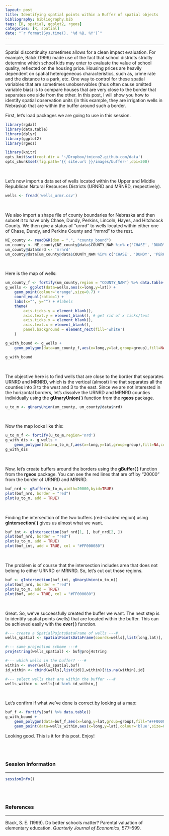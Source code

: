 ```yaml
---
layout: post
title: Identifying spatial points within a Buffer of spatial objects
bibliography: bibliography.bib
tags: [R, spatial, ggplot2, rgeos]
categories: [R, spatial]
date: "`r format(Sys.time(), '%d %B, %Y')`"
---
```

<!--{% include JB/setup %} -->
 

---------------

Spatial discontinuity sometimes allows for a clean impact evaluation. For example, Balck (1999) made use of the fact that school districts strictly determine which school kids may enter to evaluate the value of school quality, reflected on the housing price.
Housing prices are heavily dependent on spatial heterogeneous characteristics, such as, crime rate and the distance to a park, etc. One way to control for these spatial variables that are sometimes unobservables (thus often cause omitted variable bias) is to compare houses that are very close to the border that separates one side from the other. In this post, I will show you how to identify spatial observation units (in this example, they are irrigation wells in Nebraska) that are within the buffer around such a border.

First, let's load packages we are going to use in this session.

```r
library(rgdal)
library(data.table)
library(dplyr)
library(ggplot2)
library(rgeos)
```

```r
library(knitr)
opts_knit$set(root.dir = '~/Dropbox/tmieno2.github.com/data')
opts_chunk$set(fig.path='{{ site.url }}/images/buffer-',dpi=300)
```

<br />

Let's now import a data set of wells located within the Upper and Middle Republican Natural Resources Districts (URNRD and MRNRD, respectively). 

```r
wells <- fread('wells_urmr.csv')
```

<br />

We also import a shape file of county boundaries for Nebraska and then subset it to have only Chase, Dundy, Perkins, Lincoln, Hayes, and Hitchcock County. We then give a status of "urnrd" to wells located within either one of Chase, Dundy, and Perkins County and "mrnrd" to the rest.

```r
NE_county <- readOGR(dsn = ".", "county_bound")
um_county <- NE_county[NE_county@data$COUNTY_NAM %in% c('CHASE', 'DUNDY', 'PERKINS','LINCOLN', 'HAYES', 'HITCHCOCK'),]
um_county@data$nrd <- 'mrnrd'
um_county@data[um_county@data$COUNTY_NAM %in% c('CHASE', 'DUNDY', 'PERKINS'),'nrd'] <- 'urnrd'
```

<br />

Here is the map of wells:

```r
um_county_f <- fortify(um_county,region = "COUNTY_NAM") %>% data.table()
g_wells <- ggplot(data=wells,aes(x=long,y=lat)) + 
	geom_point(colour='orange',size=0.7) +
	coord_equal(ratio=1) +
  	labs(x="", y="") + #labels
  	theme(
  		axis.ticks.y = element_blank(),
  		axis.text.y = element_blank(), # get rid of x ticks/text
  		axis.ticks.x = element_blank(),
  		axis.text.x = element_blank(),
  		panel.background = element_rect(fill='white')
  	)

g_with_bound <- g_wells + 
	geom_polygon(data=um_county_f,aes(x=long,y=lat,group=group),fill=NA,colour="black",size=0.5) 

g_with_bound
```

<br />

The objective here is to find wells that are close to the border that separates URNRD and MRNRD, which is the vertical (almost) line that separates all the counties into 3 to the west and 3 to the east. Since we are not interested in the horizontal borders, let's dissolve the URNRD and MRNRD counties individually using the **gUnaryUnion( )** function from the **rgeos** package.

```r
u_to_m <- gUnaryUnion(um_county, um_county@data$nrd)
```

<br />

Now the map looks like this:

```r
u_to_m_f <- fortify(u_to_m,region='nrd')
g_with_dis <- g_wells +
	geom_polygon(data=u_to_m_f,aes(x=long,y=lat,group=group),fill=NA,colour="black")
g_with_dis
```

<br />

Now, let's create buffers around the borders using the **gBuffer( )** function from the **rgeos** package. You can see the red lines that are off by "20000" from the border of URNRD and MRNRD.

```r
buf_nrd <- gBuffer(u_to_m,width=20000,byid=TRUE)
plot(buf_nrd, border = "red")
plot(u_to_m, add = TRUE)
```
<br />

Finding the intersection of the two buffers (red-shaded region) using **gIntersection( )** gives us almost what we want. 

```r
buf_int <- gIntersection(buf_nrd[1, ], buf_nrd[2, ]) 
plot(buf_nrd, border = "red")
plot(u_to_m, add = TRUE)
plot(buf_int, add = TRUE, col = "#FF000080")
```

<br />

The problem is of course that the intersection includes area that does not belong to either URNRD or MRNRD. So, let's cut out those regions.

```r
buf <- gIntersection(buf_int, gUnaryUnion(u_to_m))
plot(buf_nrd, border = "red")
plot(u_to_m, add = TRUE)
plot(buf, add = TRUE, col = "#FF000080")
```

<br />

Great. So, we've successfully created the buffer we want. The next step is to identify spatial points (wells) that are located within the buffer. This can be achieved easily with the **over( )** function.

```r
#--- create a SpatialPointsDataFrame of wells ---#
wells_spatial <- SpatialPointsDataFrame(coords=wells[,list(long,lat)], data=wells)

#--- same projection scheme ---#
proj4string(wells_spatial) <- buf@proj4string

#--- which wells in the buffer? ---#
within <- over(wells_spatial,buf)
id_within <- cbind(wells[,list(id)],within)[!is.na(within),id] 

#--- select wells that are within the buffer ---#
wells_within <- wells[id %in% id_within,]
```

<br />

Let's confirm if what we've done is correct by looking at a map:

```r
buf_f <- fortify(buf) %>% data.table()
g_with_bound +
	geom_polygon(data=buf_f,aes(x=long,y=lat,group=group),fill="#FF000080",alpha=0.4) +
	geom_point(data=wells_within,aes(x=long,y=lat),colour='blue',size=0.7)
```

Looking good. This is it for this post. Enjoy!

<br />
<br />

### Session Information

---------------

```r
sessionInfo()
```

<br />
<br />

### References

---------------

<p><span id="black99">Black, S. E. (1999). Do better schools matter? Parental valuation of elementary education. <i>Quarterly Journal of Economics</i>, 577–599.</span></p>


